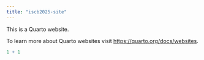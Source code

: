 ```yaml
---
title: "iscb2025-site"
---
```


This is a Quarto website.

To learn more about Quarto websites visit <https://quarto.org/docs/websites>.

```r
1 + 1
```
